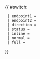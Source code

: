 {{ #switch: {{{format|}}}
  | endpoint1 = 
  | endpoint2 =
  | direction = 
  | status = 
  | inline = 
  | normal =
  | full =
}}<noinclude>